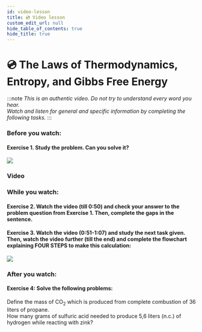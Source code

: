 ```yaml
---
id: video-lesson
title: 💿 Video lesson
custom_edit_url: null
hide_table_of_contents: true
hide_title: true
---
```



<Theme chemicalCalculations />

# 💿 The Laws of Thermodynamics, Entropy, and Gibbs Free Energy

:::note
_This is an authentic video. Do not try to understand every word you hear._  
_Watch and listen for general and specific information by completing the following tasks._
:::

### Before you watch:

#### Exercise 1. Study the problem. Can you solve it?

<img src={carbon} />

### Video

<Player url="https://youtu.be/6KRcO3e36ZU" />

### While you watch:

#### Exercise 2. Watch the video (till 0:50) and check your answer to the problem question from Exercise 1. Then, complete the gaps in the sentence.

<Frame src="https://learningapps.org/watch?v=pzsc2yu6321" height="330px" />

#### Exercise 3. Watch the video (0:51-1:07) and study the next task given. Then, watch the video further (till the end) and complete the flowchart explaining FOUR STEPS to make this calculation:

<img src={steps} />

<Frame src="https://learningapps.org/watch?v=pyj6av25k21" height="495px" />

### After you watch:

#### Exercise 4: Solve the following problems:

Define the mass of CO<sub>2</sub> which is produced from complete combustion of 36 liters of propane.  
How many grams of sulfuric acid needed to produce 5,6 liters (n.c.) of hydrogen while reacting with zink?
